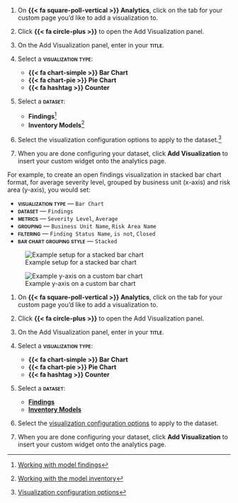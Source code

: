 :::: {.content-visible unless-format="revealjs"}
1. On **{{< fa square-poll-vertical >}} Analytics**, click on the tab for your custom page you'd like to add a visualization to. 

1. Click **{{< fa circle-plus >}}** to open the Add Visualization panel.

1. On the Add Visualization panel, enter in your **[title]{.smallcaps}**.

1. Select a **[visualization type]{.smallcaps}**:

    - **{{< fa chart-simple >}} Bar Chart**
    - **{{< fa chart-pie >}} Pie Chart**
    - **{{< fa hashtag >}} Counter**

1. Select a **[dataset]{.smallcaps}**:

    - **Findings**^[[Working with model findings](/guide/model-validation/working-with-model-findings.qmd)]
    - **Inventory Models**^[[Working with the model inventory](/guide/model-inventory/working-with-model-inventory.qmd)]

1. Select the visualization configuration options to apply to the dataset.^[[Visualization configuration options](/guide/reporting/manage-custom-reports.qmd#visualization-configuration-options)]

1. When you are done configuring your dataset, click **Add Visualization** to insert your custom widget onto the analytics page.

For example, to create an open findings visualization in stacked bar chart format, for average severity level, grouped by business unit (x-axis) and risk area (y-axis), you would set:

- **[visualization type]{.smallcaps}** — `Bar Chart`
- **[dataset]{.smallcaps}** — `Findings`
- **[metrics]{.smallcaps}** — `Severity Level`, `Average` 
- **[grouping]{.smallcaps}** — `Business Unit Name`, `Risk Area Name` 
- **[filtering]{.smallcaps}** — `Finding Status Name`, `is not`, `Closed`
- **[bar chart grouping style]{.smallcaps}** — `Stacked` 


:::: {.flex .flex-wrap .justify-around}

::: {.w-50-ns}
![Example setup for a stacked bar chart](/guide/reporting/custom-visualization-setup.png){fig-alt="Screenshot of an example setup for a stacked bar chart" .screenshot group="bar-chart"}

:::

::: {.w-40-ns}
![Example y-axis on a custom bar chart](/guide/reporting/example-custom-visualization.png){fig-alt="Screenshot of an example y-axis on a custom bar chart" .screenshot group="bar-chart"}

:::

::::
::::


:::: {.content-hidden unless-format="revealjs"}
1. On **{{< fa square-poll-vertical >}} Analytics**, click on the tab for your custom page you'd like to add a visualization to. 

1. Click **{{< fa circle-plus >}}** to open the Add Visualization panel.

1. On the Add Visualization panel, enter in your **[title]{.smallcaps}**.

1. Select a **[visualization type]{.smallcaps}**:

    - **{{< fa chart-simple >}} Bar Chart**
    - **{{< fa chart-pie >}} Pie Chart**
    - **{{< fa hashtag >}} Counter**

1. Select a **[dataset]{.smallcaps}**:

    - **[Findings](/guide/model-validation/working-with-model-findings.qmd)**
    - **[Inventory Models](/guide/model-inventory/working-with-model-inventory.qmd)**

1. Select the [visualization configuration options](/guide/reporting/manage-custom-reports.qmd#visualization-configuration-options) to apply to the dataset.

1. When you are done configuring your dataset, click **Add Visualization** to insert your custom widget onto the analytics page.

::::